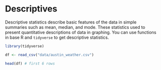 # Descriptives

Descriptive statistics describe basic features of the data in simple summaries such as mean, median, and mode. These statistics used to present quantitative descriptions of data in graphing. You can use functions in base R and `tidyverse` to get descriptive statistics. 

```r
library(tidyverse)

df <- read_csv("data/austin_weather.csv")

head(df) # first 6 rows
```

